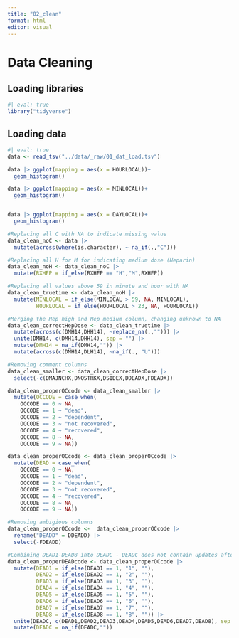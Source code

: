 ```yaml
---
title: "02_clean"
format: html
editor: visual
---
```


# Data Cleaning

## Loading libraries

```r
#| eval: true
library("tidyverse")
```

## Loading data

```r
#| eval: true
data <- read_tsv("../data/_raw/01_dat_load.tsv")
```

```r
data |> ggplot(mapping = aes(x = HOURLOCAL))+
  geom_histogram()

data |> ggplot(mapping = aes(x = MINLOCAL))+
  geom_histogram()


data |> ggplot(mapping = aes(x = DAYLOCAL))+
  geom_histogram()
```

```r

#Replacing all C with NA to indicate missing value
data_clean_noC <- data |> 
  mutate(across(where(is.character), ~ na_if(.,"C")))
```

```r

#Replacing all H for M for indicating medium dose (Heparin)
data_clean_noH <- data_clean_noC |> 
  mutate(RXHEP = if_else(RXHEP == "H","M",RXHEP))
```

```r

#Replacing all values above 59 in minute and hour with NA
data_clean_truetime <- data_clean_noH |> 
  mutate(MINLOCAL = if_else(MINLOCAL > 59, NA, MINLOCAL),
         HOURLOCAL = if_else(HOURLOCAL > 23, NA, HOURLOCAL))
```

```r

#Merging the Hep high and Hep medium column, changing unknown to NA
data_clean_correctHepDose <- data_clean_truetime |> 
  mutate(across(c(DMH14,DHH14), ~replace_na(.,""))) |> 
  unite(DMH14, c(DMH14,DHH14), sep = "") |> 
  mutate(DMH14 = na_if(DMH14,"")) |> 
  mutate(across(c(DMH14,DLH14), ~na_if(., "U")))
```

```r

#Removing comment columns
data_clean_smaller <- data_clean_correctHepDose |> 
  select(-c(DMAJNCHX,DNOSTRKX,DSIDEX,DDEADX,FDEADX))
```

```r
data_clean_properOCcode <- data_clean_smaller |> 
  mutate(OCCODE = case_when(
    OCCODE == 0 ~ NA,
    OCCODE == 1 ~ "dead",
    OCCODE == 2 ~ "dependent",
    OCCODE == 3 ~ "not recovered",
    OCCODE == 4 ~ "recovered",
    OCCODE == 8 ~ NA,
    OCCODE == 9 ~ NA))
```

```r
data_clean_properOCcode <- data_clean_properOCcode |> 
  mutate(DEAD = case_when(
    OCCODE == 0 ~ NA,
    OCCODE == 1 ~ "dead",
    OCCODE == 2 ~ "dependent",  
    OCCODE == 3 ~ "not recovered",
    OCCODE == 4 ~ "recovered",
    OCCODE == 8 ~ NA,
    OCCODE == 9 ~ NA))
```

```r

#Removing ambigious columns
data_clean_properOCcode <-  data_clean_properOCcode |> 
  rename("DEADD" = DDEADD) |> 
  select(-FDEADD)
```

```r

#Combining DEAD1-DEAD8 into DEADC - DEADC does not contain updates after 6 months
data_clean_properDEADcode <- data_clean_properOCcode |> 
  mutate(DEAD1 = if_else(DEAD1 == 1, "1", ""),
         DEAD2 = if_else(DEAD2 == 1, "2", ""),
         DEAD3 = if_else(DEAD3 == 1, "3", ""),
         DEAD4 = if_else(DEAD4 == 1, "4", ""),
         DEAD5 = if_else(DEAD5 == 1, "5", ""),
         DEAD6 = if_else(DEAD6 == 1, "6", ""),
         DEAD7 = if_else(DEAD7 == 1, "7", ""),
         DEAD8 = if_else(DEAD8 == 1, "8", "")) |>
  unite(DEADC, c(DEAD1,DEAD2,DEAD3,DEAD4,DEAD5,DEAD6,DEAD7,DEAD8), sep = "") |> 
  mutate(DEADC = na_if(DEADC,""))
```
